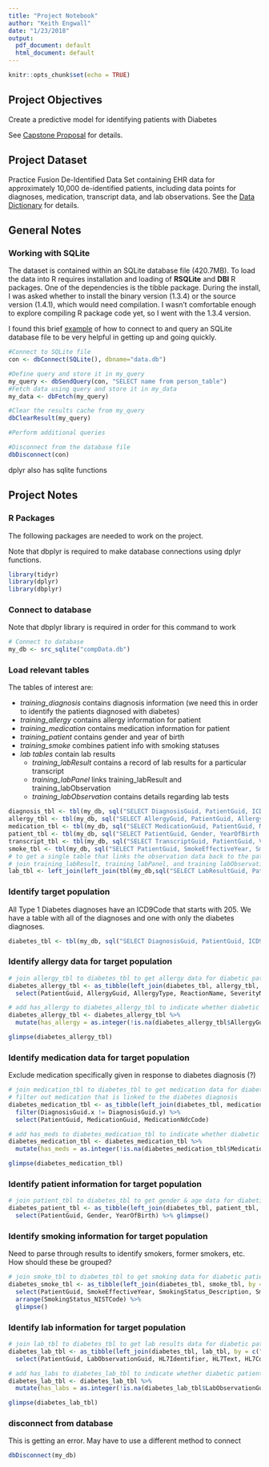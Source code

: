 ```yaml
---
title: "Project Notebook"
author: "Keith Engwall"
date: "1/23/2018"
output:
  pdf_document: default
  html_document: default
---
```


```r
knitr::opts_chunk$set(echo = TRUE)
```

## Project Objectives
Create a predictive model for identifying patients with Diabetes

See [Capstone Proposal](https://github.com/librariandad/introdatascience/blob/master/capstone_proposal.Rmd) for details.

## Project Dataset
Practice Fusion De-Identified Data Set containing EHR data for approximately 10,000 de-identified patients, including data points for diagnoses, medication, transcript data, and lab observations.  See the [Data Dictionary](https://github.com/librariandad/introdatascience/blob/master/PracticeFusionDataSetDictionary.pdf) for details.

## General Notes

### Working with SQLite
The dataset is contained within an SQLite database file (420.7MB).  To load the data into R requires installation and loading of **RSQLite** and **DBI** R packages.  One of the dependencies is the tibble package.  During the install, I was asked whether to install the binary version (1.3.4) or the source version (1.4.1), which would need compilation.  I wasn't comfortable enough to explore compiling R package code yet, so I went with the 1.3.4 version.

I found this brief [example](http://tiffanytimbers.com/querying-sqlite-databases-from-r/) of how to connect to and query an SQLite database file to be very helpful in getting up and going quickly.

```r
#Connect to SQLite file
con <- dbConnect(SQLite(), dbname="data.db")

#Define query and store it in my_query
my_query <- dbSendQuery(con, "SELECT name from person_table")
#Fetch data using query and store it in my_data
my_data <- dbFetch(my_query)

#Clear the results cache from my_query
dbClearResult(my_query)

#Perform additional queries

#Disconnect from the database file
dbDisconnect(con)
```

dplyr also has sqlite functions

## Project Notes

### R Packages
The following packages are needed to work on the project.

Note that dbplyr is required to make database connections using dplyr functions.
```r
library(tidyr)
library(dplyr)
library(dbplyr)
```

### Connect to database
Note that dbplyr library is required in order for this command to work
```r
# Connect to database
my_db <- src_sqlite("compData.db")
```

### Load relevant tables
The tables of interest are:

* *training_diagnosis* contains diagnosis information (we need this in order to identify the patients diagnosed with diabetes)
* *training_allergy* contains allergy information for patient
* *training_medication* contains medication information for patient
* *training_patient* contains gender and year of birth
* *training_smoke* combines patient info with smoking statuses
* *lab tables* contain lab results
    + *training_labResult* contains a record of lab results for a particular transcript
    + *training_labPanel* links training_labResult and training_labObservation
    + *training_labObservation* contains details regarding lab tests

```r
diagnosis_tbl <- tbl(my_db, sql("SELECT DiagnosisGuid, PatientGuid, ICD9Code, StartYear, StopYear, Acute FROMs training_diagnosis"))
allergy_tbl <- tbl(my_db, sql("SELECT AllergyGuid, PatientGuid, AllergyType, StartYear as AllergyStartYear, ReactionName, SeverityName, MedicationNdcCode FROM training_allergy"))
medication_tbl <- tbl(my_db, sql("SELECT MedicationGuid, PatientGuid, MedicationNdcCode, MedicationName, MedicationStrength, Schedule, DiagnosisGuid FROM training_medication"))
patient_tbl <- tbl(my_db, sql("SELECT PatientGuid, Gender, YearOfBirth FROM training_patient"))
transcript_tbl <- tbl(my_db, sql("SELECT TranscriptGuid, PatientGuid, VisitYear, Height, Weight, BMI, SystolicBP, DiastolicBP, RespiratoryRate, HeartRate, Temperature FROM training_transcript"))
smoke_tbl <- tbl(my_db, sql("SELECT PatientGuid, SmokeEffectiveYear, SmokingStatus_Description, SmokingStatus_NISTCode FROM training_smoke"))
# to get a single table that links the observation data back to the patient,
# join training_labResult, training_labPanel, and training labObservation
lab_tbl <- left_join(left_join(tbl(my_db,sql("SELECT LabResultGuid, PatientGuid FROM training_labResult")),tbl(my_db,sql("SELECT LabResultGuid, LabPanelGuid, PanelName FROM training_labPanel")), by="LabResultGuid"),tbl(my_db,"training_labObservation"), by="LabPanelGuid")
```

### Identify target population  
All Type 1 Diabetes diagnoses have an ICD9Code that starts with 205.  We have a table with all of the diagnoses and one with only the diabetes diagnoses.

```r
diabetes_tbl <- tbl(my_db, sql("SELECT DiagnosisGuid, PatientGuid, ICD9Code, StartYear, StopYear, Acute FROM training_diagnosis WHERE ICD9Code LIKE '250%'")) %>% glimpse()
```

### Identify allergy data for target population
```r
# join allergy_tbl to diabetes_tbl to get allergy data for diabetic patients
diabetes_allergy_tbl <- as_tibble(left_join(diabetes_tbl, allergy_tbl, by = c("PatientGuid"))) %>%
  select(PatientGuid, AllergyGuid, AllergyType, ReactionName, SeverityName, AllergyMedicationNdcCode = MedicationNdcCode)

# add has_allergy to diabetes_allergy_tbl to indicate whether diabetic patient has allergies
diabetes_allergy_tbl <- diabetes_allergy_tbl %>%
  mutate(has_allergy = as.integer(!is.na(diabetes_allergy_tbl$AllergyGuid)))

glimpse(diabetes_allergy_tbl)
```

### Identify medication data for target population
Exclude medication specifically given in response to diabetes diagnosis (?)
```r
# join medication_tbl to diabetes_tbl to get medication data for diabetic patients
# filter out medication that is linked to the diabetes diagnosis
diabetes_medication_tbl <- as_tibble(left_join(diabetes_tbl, medication_tbl, by = c("PatientGuid"))) %>% 
  filter(DiagnosisGuid.x != DiagnosisGuid.y) %>% 
  select(PatientGuid, MedicationGuid, MedicationNdcCode)

# add has_meds to diabetes_medication_tbl to indicate whether diabetic patient has medication
diabetes_medication_tbl <- diabetes_medication_tbl %>%
  mutate(has_meds = as.integer(!is.na(diabetes_medication_tbl$MedicationGuid)))

glimpse(diabetes_medication_tbl)

```

### Identify patient information for target population
```r
# join patient_tbl to diabetes_tbl to get gender & age data for diabetic patients
diabetes_patient_tbl <- as_tibble(left_join(diabetes_tbl, patient_tbl, by = c("PatientGuid"))) %>%
  select(PatientGuid, Gender, YearOfBirth) %>% glimpse()
```

### Identify smoking information for target population
Need to parse through results to identify smokers, former smokers, etc.  How should these be grouped?

```r
# join smoke_tbl to diabetes_tbl to get smoking data for diabetic patients
diabetes_smoke_tbl <- as_tibble(left_join(diabetes_tbl, smoke_tbl, by = c("PatientGuid"))) %>%
  select(PatientGuid, SmokeEffectiveYear, SmokingStatus_Description, SmokingStatus_NISTCode) %>%
  arrange(SmokingStatus_NISTCode) %>%
  glimpse()
```

### Identify lab information for target population
```r
# join lab_tbl to diabetes_tbl to get lab results data for diabetic patients
diabetes_lab_tbl <- as_tibble(left_join(diabetes_tbl, lab_tbl, by = c("PatientGuid"))) %>%
  select(PatientGuid, LabObservationGuid, HL7Identifier, HL7Text, HL7CodingSystem, ObservationValue, Units, ReferenceRange, AbnormalFlags, ResultStatus, ObservationYear)

# add has_labs to diabetes_lab_tbl to indicate whether diabetic patient has lab results
diabetes_lab_tbl <- diabetes_lab_tbl %>%
  mutate(has_labs = as.integer(!is.na(diabetes_lab_tbl$LabObservationGuid)))

glimpse(diabetes_lab_tbl)

```

### disconnect from database
This is getting an error.  May have to use a different method to connect
```r
dbDisconnect(my_db)
```